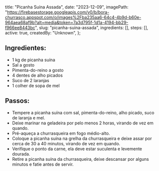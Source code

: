   title: "Picanha Suína Assada",
  date: "2023-12-09",
  imagePath: "https://firebasestorage.googleapis.com/v0/b/bora-churrasco.appspot.com/o/images%2Fba235aa6-64c4-4b9d-b60e-964aea68af9b?alt=media&token=7a3d795f-1d1a-4194-bb29-f966ee8443bc",
  slug: "picanha-suina-assada",
  ingredients: [],
  steps: [],
  active: true,
  createdBy: "Unknown",
};

## Ingredientes:

* 1 kg de picanha suína
* Sal a gosto
* Pimenta-do-reino a gosto
* 4 dentes de alho picados
* Suco de 2 laranjas
* 1 colher de sopa de mel

## Passos:

* Tempere a picanha suína com sal, pimenta-do-reino, alho picado, suco de laranja e mel.
* Deixe marinar na geladeira por pelo menos 2 horas, virando de vez em quando.
* Pré-aqueça a churrasqueira em fogo médio-alto.
* Coloque a picanha suína na grelha da churrasqueira e deixe assar por cerca de 30 a 40 minutos, virando de vez em quando.
* Verifique o ponto da carne, ela deve estar suculenta e levemente dourada.
* Retire a picanha suína da churrasqueira, deixe descansar por alguns minutos e fatie antes de servir.
